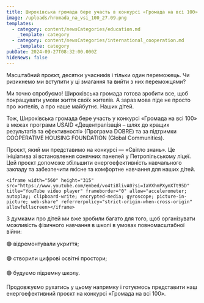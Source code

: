 ```yaml
---
title: Широківська громада бере участь в конкурсі «Громада на всі 100»
image: /uploads/hromada_na_vsi_100_27.09.png
templates:
  - category: content/newsCategories/education.md
    _template: category
  - category: content/newsCategories/international_cooperation.md
    _template: category
pubDate: 2024-09-27T08:32:00.000Z
hideNews: false
---
```


Масштабний проєкт, десятки учасників і тільки один переможець. Чи ризикнемо ми вступити у ці змагання та вийти з них переможцями?

Ми точно спробуємо! Широківська громада готова зробити все, щоб покращувати умови життя своїх жителів. А зараз мова піде не просто про жителів, а про наше майбутнє. Наших дітей.

Тож, Широківська громада бере участь у конкурсі «Громада на всі 100» в межах програми USAID «Децентралізація – шлях до кращих результатів та ефективності» (Програма DOBRE) та за підтримки COOPERATIVE HOUSING FOUNDATION (Global Communities).

Проєкт, який ми представимо на конкурсі — «Світло знань». Це ініціатива зі встановлення сонячних панелей у Петропільському ліцеї. Цей проєкт допоможе збільшити  енергоефективність навчального закладу та забезпечити якісне та комфортне навчання для наших дітей.

`<iframe width="560" height="315" src="https://www.youtube.com/embed/vo4ti8livA0?si=IaVXhmPXymXTt95D" title="YouTube video player" frameborder="0" allow="accelerometer; autoplay; clipboard-write; encrypted-media; gyroscope; picture-in-picture; web-share" referrerpolicy="strict-origin-when-cross-origin" allowfullscreen></iframe>`

З думками про дітей ми вже зробили багато для того, щоб організувати можливість фізичного навчання в школі в умовах повномасштабної війни:

🟢 відремонтували укриття;

🟢 створили цифрові освітні простори;

🟢 будуємо підземну школу.

Продовжуємо рухатись у цьому напрямку і готуємось представити наш енергоефективний проєкт на конкурсі «Громада на всі 100».
